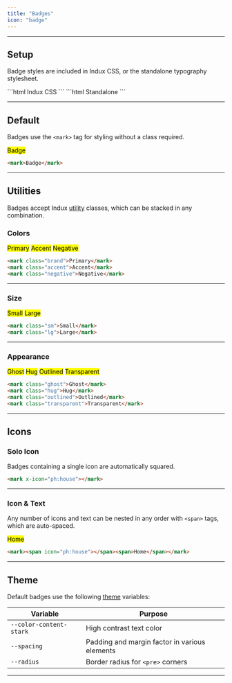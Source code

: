 ```yaml
---
title: "Badges"
icon: "badge"
---
```



---

## Setup

Badge styles are included in Indux CSS, or the standalone typography stylesheet.

<CodeGroup>
```html Indux CSS
<head>
    <link rel="stylesheet" href="https://cdn.jsdelivr.net/npm/indux/dist/indux.css" />
</head>
```
```html Standalone
<head>
    <link rel="stylesheet" href="https://cdn.jsdelivr.net/npm/indux/dist/indux.theme.css" />
    <link rel="stylesheet" href="https://cdn.jsdelivr.net/npm/indux/dist/indux.typography.css" />
</head>
```
</CodeGroup>

<StyleDisclosure />

---

## Default

Badges use the `<mark>` tag for styling without a class required.

<Frame>
    <mark>Badge</mark>
</Frame>

```html
<mark>Badge</mark>
```

---

## Utilities

Badges accept Indux [utility](/styles/utilities) classes, which can be stacked in any combination.

### Colors
<Frame>
    <mark class="brand">Primary</mark>
    <mark class="accent">Accent</mark>
    <mark class="negative">Negative</mark>
</Frame>

```html
<mark class="brand">Primary</mark>
<mark class="accent">Accent</mark>
<mark class="negative">Negative</mark>
```

---

### Size

<Frame>
    <mark class="sm">Small</mark>
    <mark class="lg">Large</mark>
</Frame>

```html
<mark class="sm">Small</mark>
<mark class="lg">Large</mark>
```

---

### Appearance

<Frame>
    <mark class="ghost">Ghost</mark>
    <mark class="hug">Hug</mark>
    <mark class="outlined">Outlined</mark>
    <mark class="transparent">Transparent</mark>
</Frame>

```html
<mark class="ghost">Ghost</mark>
<mark class="hug">Hug</mark>
<mark class="outlined">Outlined</mark>
<mark class="transparent">Transparent</mark>
```

---

## Icons

### Solo Icon

Badges containing a single icon are automatically squared.

<Frame>
    <mark x-icon="ph:house"></mark>
</Frame>

```html
<mark x-icon="ph:house"></mark>
```

---

### Icon & Text

Any number of icons and text can be nested in any order with `<span>` tags, which are auto-spaced.

<Frame>
    <mark><span x-icon="ph:house"></span><span>Home</span></mark>
</Frame>

```html
<mark><span icon="ph:house"></span><span>Home</span></mark>
```

---

## Theme

Default badges use the following [theme](/styles/theme) variables:

| Variable | Purpose |
|----------|---------|
| `--color-content-stark` | High contrast text color |
| `--spacing` | Padding and margin factor in various elements |
| `--radius` | Border radius for `<pre>` corners |

---